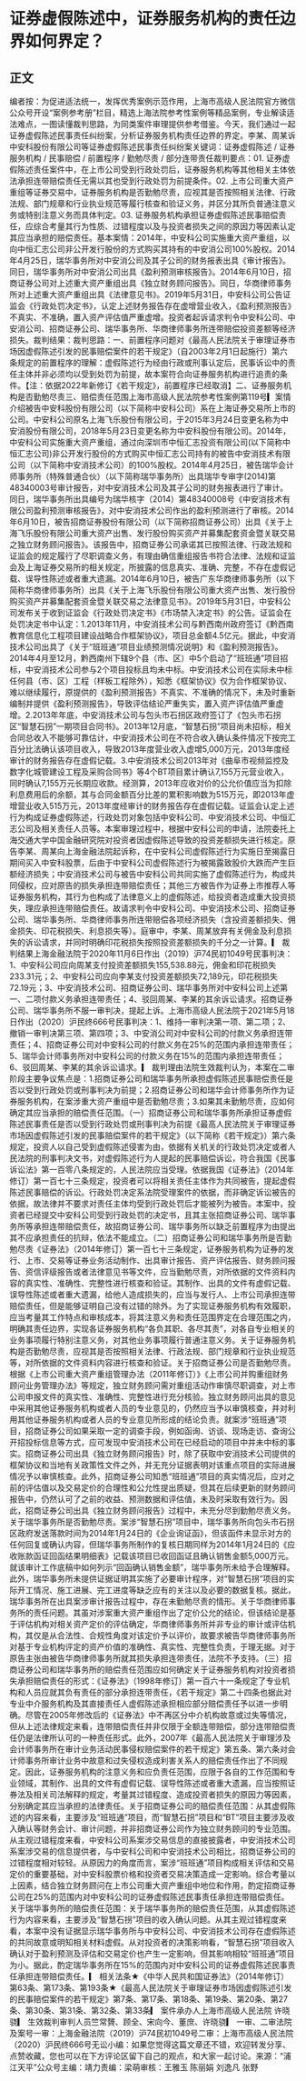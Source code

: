 # 证券虚假陈述中，证券服务机构的责任边界如何界定？
## 正文
编者按：为促进适法统一，发挥优秀案例示范作用，上海市高级人民法院官方微信公众号开设“案例参考册”栏目，精选上海法院参考性案例等精品案例，专业解读适法难点，一图读懂裁判思路，为同类案件审理提供参考借鉴。今天，我们通过一起证券虚假陈述民事责任纠纷案，分析证券服务机构责任边界的界定。李某、周某诉中安科股份有限公司等证券虚假陈述民事责任纠纷案关键词：证券虚假陈述 / 证券服务机构 / 民事赔偿 / 前置程序 / 勤勉尽责 / 部分连带责任裁判要点：01. 证券虚假陈述责任案件中，在上市公司受到行政处罚后，证券服务机构等其他相关主体依法承担连带赔偿责任无需以其也受到行政处罚为前提条件。02. 上市公司重大资产重组等证券交易中，证券服务机构是否勤勉尽责，应视其是否按照相关法律、行政法规、部门规章和行业执业规范等履行核查和验证义务，并区分其所负普通注意义务或特别注意义务而具体判定。03. 证券服务机构承担证券虚假陈述民事赔偿责任，应综合考量其行为性质、过错程度以及与投资者损失之间的原因力等因素认定其应当承担的赔偿责任。基本案情：2014年，中安科公司实施重大资产重组，以向中恒汇志公司非公开发行股份的方式购买其持有的中安消公司100%股权。2014年4月25日，瑞华事务所对中安消公司及其子公司的财务报表出具《审计报告》。同日，瑞华事务所对中安消公司出具《盈利预测审核报告》。2014年6月10日，招商证券公司对上述重大资产重组出具《独立财务顾问报告》。同日，华商律师事务所对上述重大资产重组出具《法律意见书》。2019年5月31日，中安科公司公告证监会《行政处罚决定书》，认定上述财务报告存在虚增营业收入，《盈利预测报告》不真实、不准确，置入资产评估值严重虚增。投资者起诉请求判令中安科公司、中安消公司、招商证券公司、瑞华事务所、华商律师事务所连带赔偿投资差额等经济损失。裁判结果：裁判思路：一、前置程序问题对《最高人民法院关于审理证券市场因虚假陈述引发的民事赔偿案件的若干规定》（自2003年2月1日起施行）第六条规定的前置程序的理解：虚假陈述行为经由行政或刑事认定后，民事诉讼中的责任主体并非必须均以受到处罚为前提，故本案符合向证券服务机构进行追责的条件。【注：依据2022年新修订《若干规定》，前置程序已经取消】二、证券服务机构是否勤勉尽责三、赔偿责任范围上海市高级人民法院参考性案例第119号▎案情介绍被告中安科股份有限公司（以下简称中安科公司）系在上海证券交易所上市的公司。中安科公司原名上海飞乐股份有限公司，于2015年3月24日变更名称为中安消股份有限公司，2018年5月23日变更名称为中安科股份有限公司。2014年，中安科公司实施重大资产重组，通过向深圳市中恒汇志投资有限公司(以下简称中恒汇志公司)非公开发行股份的方式购买中恒汇志公司持有的被告中安消技术有限公司（以下简称中安消技术公司）的100%股权。2014年4月25日，被告瑞华会计师事务所（特殊普通合伙）（以下简称瑞华事务所）出具瑞华专审字(2014)第48340003号审计报告，对中安消技术公司及其子公司的财务报表进行了审计。同日，瑞华事务所出具编号为瑞华核字（2014）第48340008号《中安消技术有限公司盈利预测审核报告》，对中安消技术公司作出的盈利预测进行了审核。2014年6月10日，被告招商证券股份有限公司（以下简称招商证券公司）出具《关于上海飞乐股份有限公司重大资产出售、发行股份购买资产并募集配套资金暨关联交易之独立财务顾问报告》。该报告中，招商证券公司承诺其已按照法律、行政法规和证监会的规定履行了尽职调查义务，有理由确信重组报告书符合法律、法规和证监会及上海证券交易所的相关规定，所披露的信息真实、准确、完整，不存在虚假记载、误导性陈述或者重大遗漏。2014年6月10日，被告广东华商律师事务所（以下简称华商律师事务所）出具《关于上海飞乐股份有限公司重大资产出售、发行股份购买资产并募集配套资金暨关联交易之法律意见书》。2019年5月31日，中安科公司发布关于收到证监会《行政处罚决定书》《市场禁入决定书》的公告。证监会在处罚决定书中认定：1.2013年11月，中安消技术公司与黔西南州政府签订《黔西南教育信息化工程项目建设战略合作框架协议》，项目总金额4.5亿元。据此，中安消技术公司出具了《关于“班班通”项目业绩预测情况说明》和《盈利预测报告》。2014年4月至12月，黔西南州下辖9个县（市、区）中5个启动了“班班通”项目招标，中安消技术公司参与2个项目投标且均未中标。中安消技术公司在实际未中标任何县（市、区）工程（样板工程除外），知悉《框架协议》仅为合作框架协议、难以继续履行，原提供的《盈利预测报告》不真实、不准确的情况下，未及时重新编制并提供《盈利预测报告》，导致评估结论严重失实，置入资产评估值严重虚增。2.2013年年底，中安消技术公司与包头市石拐区政府签订了《包头市石拐区“智慧石拐”一期项目合同书》。2013年12月底，“智慧石拐”项目尚未招标，相关合同总收入不能够可靠估计，中安消技术公司在不符合收入确认条件情况下按完工百分比法确认该项目收入，导致2013年度营业收入虚增5,000万元，2013年度经审计的财务报告存在虚假记载。3.中安消技术公司2013年对《曲阜市视频监控及数字化城管建设工程及采购合同书》等4个BT项目累计确认7,155万元营业收入，同时确认7,155万元长期应收款。经测算，2013年应收对价的公允价值应当为扣除利息费用后的余额，其与合同金额百分比差的累积影响数为515万元，即2013年虚增营业收入515万元，2013年度经审计的财务报告存在虚假记载。证监会认定上述行为构成证券虚假陈述，行政处罚对象包括中安科公司、中安消技术公司、中恒汇志公司及相关责任人员等。本案审理过程中，根据中安科公司的申请，法院委托上海交通大学中国金融研究院对投资者因虚假陈述导致的投资差额损失进行核定。原告李某、周某向上海金融法院起诉称，在中安科公司虚假陈述行为实施日至揭露日期间买入中安科股票，后由于中安科公司虚假陈述行为被揭露致股价大跌而产生巨额经济损失；中安消技术公司与被告中安科公司共同实施了虚假陈述行为，构成共同侵权，应对原告的损失承担连带赔偿责任；其他三方被告作为证券上市推荐人等证券服务机构，其行为也构成了法律意义上的虚假陈述，给投资者造成重大投资损失，理应承担连带赔偿责任。故请求判令中安科公司、中安消技术公司、招商证券公司、瑞华事务所、华商律师事务所连带赔偿各项经济损失（含投资差额损失、佣金损失、印花税损失、利息损失等）。庭审中，李某、周某放弃有关佣金及利息损失的诉讼请求，并同时明确印花税损失按照投资差额损失的千分之一计算。▎ 裁判结果上海金融法院于2020年11月6日作出（2019）沪74民初1049号民事判决：1、中安科公司应向周某支付投资差额损失155,538.88元，佣金和印花税损失233.31元；2、中安科公司应向李某支付投资差额损失72,189元，印花税损失72.19元；3、中安消技术公司、招商证券公司、瑞华事务所对中安科公司上述第一、二项付款义务承担连带责任；4、驳回周某、李某的其余诉讼请求。招商证券公司、瑞华事务所不服一审判决，提起上诉。上海市高级人民法院于2021年5月18日作出（2020）沪民终666号民事判决：1、维持一审判决第一项、第二项；2、撤销一审判决第三项、第四项；3、中安消公司对中安科公司的付款义务承担连带责任；4、招商证券公司对中安科公司的付款义务在25%的范围内承担连带责任；5、瑞华会计师事务所对中安科公司的付款义务在15%的范围内承担连带责任；6、驳回周某、李某的其余诉讼请求。▎ 裁判理由法院生效裁判认为，本案在二审阶段主要争议焦点是：1.招商证券公司和瑞华事务所承担虚假陈述民事赔偿责任是否以受到行政处罚或刑事判决为前提；2.招商证券公司和瑞华会计师事务所作为证券服务机构，在案涉重大资产重组中是否勤勉尽责；3.如果其未勤勉尽责，应如何确定其应当承担的赔偿责任范围。（一）招商证券公司和瑞华事务所承担证券虚假陈述民事责任是否以受到行政处罚或刑事判决为前提《最高人民法院关于审理证券市场因虚假陈述引发的民事赔偿案件的若干规定》（以下简称《若干规定》）第六条规定，投资人以自己受到虚假陈述侵害为由，依据有关机关的行政处罚决定或者人民法院的刑事判决文书，对虚假陈述行为人提起的民事赔偿诉讼，符合我国《民事诉讼法》第一百零八条规定的，人民法院应当受理。依据我国《证券法》（2014年修订）第一百七十三条规定，投资者可以将相关责任主体作为共同被告，提起虚假陈述民事赔偿的诉讼。行政处罚决定系法院受理案件的依据，而非确定诉讼被告的依据，故法律并不要求对责任主体均受到行政处罚后才能被列为被告。本案中，投资者已经提交中安科公司受到行政处罚的决定书，且其主张招商证券公司、瑞华事务所等承担连带赔偿责任，故招商证券公司、瑞华事务所以缺乏前置程序为由提出其不应承担责任的抗辩，依法不能成立。（二）招商证券公司和瑞华事务所是否勤勉尽责《证券法》（2014年修订）第一百七十三条规定，证券服务机构为证券的发行、上市、交易等证券业务活动制作、出具审计报告、资产评估报告、财务顾问报告、资信评级报告或者法律意见书等文件，应当勤勉尽责，对所依据的文件资料内容的真实性、准确性、完整性进行核查和验证。其制作、出具的文件有虚假记载、误导性陈述或者重大遗漏，给他人造成损失的，应当与发行人、上市公司承担连带赔偿责任，但是能够证明自己没有过错的除外。为了实现证券服务机构有效履职，应当考量其工作特点和审核成本，将其注意义务和责任范围界定在合理范围之内，明确其责任边界，实现各证券服务机构“各负其职、各尽其责”，对各自专业相关的业务事项履行特别注意义务，对其他业务事项履行普通注意义务。关于证券服务机构是否勤勉尽责，应视其是否按照相关法律、行政法规、部门规章和行业执业规范等，对所依据的文件资料内容进行核查和验证。关于招商证券公司是否勤勉尽责。根据《上市公司重大资产重组管理办法（2011年修订）》《上市公司并购重组财务顾问业务管理办法》等规定，独立财务顾问需对重组活动作审慎尽职调查，对上市公司申报文件的真实性、准确性、完整性进行充分核验。独立财务顾问出具的意见中采用其他证券服务机构或者人员的专业意见的，仍然应当予以审慎核查，并对利用其他证券服务机构或者人员的专业意见所形成的结论负责。就案涉“班班通”项目，招商证券公司如果采取一定的调查手段，例如函询、访谈、现场走访、查询公开招投标信息等方式，应可发现中安消技术公司在已经启动的项目中并未中标的事实。招商证券公司出具《独立财务顾问报告》时，除了获取中安消技术公司提供的框架协议和当地有关政策性文件之外，并无充分证据表明对该重点项目的实际进展情况予以审慎核查。此外，招商证券公司知悉“班班通”项目的真实情况后，应对之前的评估值以及交易定价的合理性和公允性提出质疑，但其在后续更新的财务顾问报告中，仍然认可了之前的收益、预测数据和评估值，未及时采取有效行为。因此，招商证券公司出具《独立财务顾问报告》过程中，未充分尽到勤勉尽责义务。关于瑞华事务所是否勤勉尽责。案涉“智慧石拐”项目中，瑞华事务所向包头市石拐区政府发送落款时间为2014年1月24日的《企业询证函》，但该函件未显示对方的任何回复或确认内容，但瑞华事务所制作的复核日期同样为2014年1月24日的《应收账款函证回函结果明细表》记载该项目已收回函证且确认销售金额5,000万元。就该审计工作底稿中如何列示“回函确认销售金额”，瑞华事务所未给予合理解释。此外，瑞华事务所未提供证据证明其实施了必要审计程序，对“智慧石拐”项目的实际开工情况、施工进展、完工进度等缺乏应有的关注以及必要的数据复核。据此，瑞华事务所在出具案涉审计报告过程中，存在未勤勉尽责的情形。关于华商律师事务所的责任问题。其虽对涉案重大资产重组作出了定价公允的结论，但该结论是基于评估机构对相关资产定价的评估确定，华商律师事务所并非专业的审计或评估机构，其仅是从合法性、合规性角度对该定价予以评价，故要求被告华商律师事务所对基于专业机构评定的资产价值的准确性、真实性、完整性负责，于理无据。对于原告主张由被告华商律师事务所就其损失承担连带责任，法院不予支持。（三）招商证券公司和瑞华事务所的赔偿责任范围应如何确定关于证券服务机构对投资者损失承担赔偿责任的形式：《证券法》（1998年修订）第一百六十一条规定了专业机构和人员应就其负有责任的部分承担连带责任，《若干规定》第二十四条也据此对专业中介服务机构及其直接责任人虚假陈述承担相应部分赔偿责任予以进一步明确。尽管在2005年修改后的《证券法》中不再区分中介机构故意或过失等情况，但从上述法律规定来看，连带赔偿责任并非仅限于全额连带赔偿，部分连带赔偿责任仍是法律所认可的一种责任形式。此外，2007年《最高人民法院关于审理涉及会计师事务所在审计业务活动民事侵权赔偿案件的若干规定》第五条、第六条对会计师事务所审计业务中故意和过失侵权造成利害关系人的赔偿责任作出了不同规定。因此，证券服务机构的注意义务和应负责任范围，应限于各自的工作范围和专业领域，其制作、出具的文件有虚假记载、误导性陈述或者重大遗漏，应当按照证券法及相关司法解释的规定，考量其过错程度、造成投资者损失的原因力等因素，分别确定其应当承担的法律责任。关于招商证券公司的赔偿责任范围：从其虚假陈述的内容来看，主要涉及“班班通”项目，而“智慧石拐”项目和“BT”项目主要涉及收入确认等财务会计、审计问题，并非招商证券公司作为独立财务顾问的专业范围。从主观过错程度来看，中安科公司系案涉交易信息的直接披露者，中安消技术公司系案涉交易的信息提供者，与中安科公司和中安消技术公司相比，招商证券公司的过错程度相对较轻。从原因力的角度而言，案涉“班班通”项目构成相关评估和交易定价的重要基础，对中安科股票价格和投资者交易决策造成一定影响。综合考量以上因素，结合独立财务顾问在上市公司重大资产重组中地位和作用，酌定招商证券公司在25%的范围内对中安科公司的证券虚假陈述民事责任承担连带赔偿责任。关于瑞华事务所的赔偿责任范围：关于瑞华事务所的赔偿责任范围，从其虚假陈述行为内容来看，主要涉及“智慧石拐”项目的收入确认问题。从其主观过错程度来看，本案中没有证据显示瑞华事务所与中安科公司、中安消技术公司存在虚假陈述的共同故意或明知相关材料虚假。从对投资者的决策影响看，“智慧石拐”项目收入确认对于盈利预测及评估和交易定价也产生一定影响，但其影响相较“班班通”项目为小。据此，酌定瑞华事务所在15%的范围内对中安科公司的证券虚假陈述民事责任承担连带赔偿责任。▎ 相关法条★《中华人民共和国证券法》（2014年修订）第63条、第173条、第193条★《最高人民法院关于审理证券市场因虚假陈述引发的民事赔偿案件的若干规定》第7条、第17条、第18条、第19条、第20条、第27条、第30条、第31条、第32条、第33条▎ 案件承办人上海市高级人民法院  许晓骁▎ 生效裁判审判人员竺常贇、顾全、宋向今、董庶、许晓骁▎ 一审、二审法院及案号一审：上海金融法院（2019）沪74民初1049号二审：上海市高级人民法院（2020）沪民终666号无讼小编：如果您觉得这篇文章还不错，欢迎转发分享、点赞收藏，您也可以在下方评论区留下自己的观点，和大家一起讨论。来源：“浦江天平”公众号主编：靖力责编：梁萌审核：王雅玉 陈丽娟 刘逸凡 张野